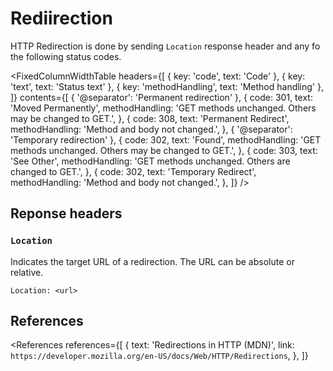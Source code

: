 
# Rediirection

HTTP Redirection is done by sending `Location` response header and any fo the following status codes.

<FixedColumnWidthTable
  headers={[
    { key: 'code', text: 'Code' },
    { key: 'text', text: 'Status text' },
    { key: 'methodHandling', text: 'Method handling' },
  ]}
  contents={[
    { '@separator': 'Permanent redirection' },
    {
      code: 301,
      text: 'Moved Permanently',
      methodHandling: 'GET methods unchanged. Others may be changed to GET.',
    },
    {
      code: 308,
      text: 'Permanent Redirect',
      methodHandling: 'Method and body not changed.',
    },
    { '@separator': 'Temporary redirection' },
    {
      code: 302,
      text: 'Found',
      methodHandling: 'GET methods unchanged. Others may be changed to GET.',
    },
    {
      code: 303,
      text: 'See Other',
      methodHandling: 'GET methods unchanged. Others are changed to GET.',
    },
    {
      code: 302,
      text: 'Temporary Redirect',
      methodHandling: 'Method and body not changed.',
    },
  ]}
/>

## Reponse headers

### `Location`

Indicates the target URL of a redirection. The URL can be absolute or relative.

```http
Location: <url>
```

## References

<References
  references={[
    {
      text: 'Redirections in HTTP (MDN)',
      link: `https://developer.mozilla.org/en-US/docs/Web/HTTP/Redirections`,
    },
  ]}
></References>
